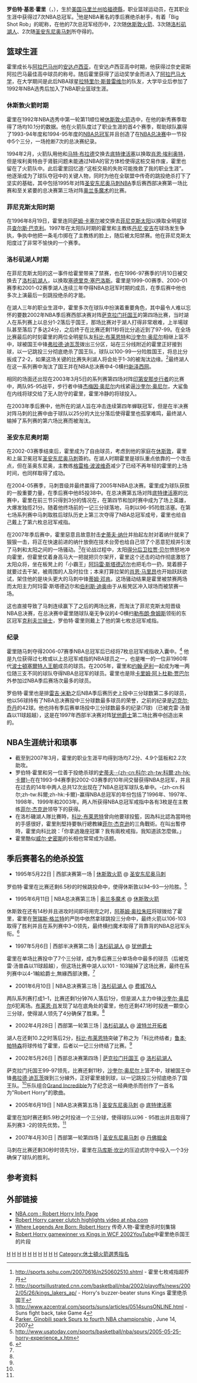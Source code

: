 {{noteTA
|G1=NBA
}}
{{Infobox basketball biography
 |name= 罗伯特·霍里<br />Robert Horry
 |image= Robert Horry 2012.jpg
| position =大前锋
| nickname = Big Shot Rob
 |height_ft= 6
 |height_in= 9
 |weight_lbs= 240
| team = 
| nationality ={{USA}}
| nationality_2 =
 |birth_date= {{Birth date and age|1970|08|25}}
| birth_place = {{USA}}[[马里兰州|马里兰州]][[哈福德縣_(馬里蘭州)|哈福德縣]]
| death_date = 
| death_place = 
| highschool = 
| college = [[阿拉巴马大学|阿拉巴马大学]]
 |draft_year= 1992
 |draft_round = 1
 |draft_pick= 11
| draft_team = [[休斯敦火箭|休斯敦火箭]]
| career_start =1992年
| career_end = 2008年
 |years1={{nbay|1992|start}}–{{nbay|1995|end}} |team1=[[休斯敦火箭|休斯敦火箭]]
 |years2={{nbay|1996|full=y}} |team2=[[菲尼克斯太阳|菲尼克斯太阳]]
 |years3={{nbay|1996|end}}–{{nbay|2002|end}} |team3=[[洛杉矶湖人|洛杉矶湖人]]
 |years4={{nbay|2003|start}}–{{nbay|2007|end}} |team4=[[圣安东尼奥马刺|圣安东尼奥马刺]]
| awards = 
*[[NBA總冠軍列表|7×NBA總冠軍]]（{{le|1994年NBA总决赛|1994 NBA Finals|1994年}}、{{le|1995年NBA总决赛|1995 NBA Finals|1995年}}、{{le|2000年NBA总决赛|2000 NBA Finals|2000年}}、[[2001年NBA总决赛|2001年]]、[[2002年NBA总决赛|2002年]]、[[2005年NBA总决赛|2005年]]、[[2007年NBA总决赛|2007年]]）
*[[NBA最佳新秀阵容|NBA最佳新秀阵容]]第二阵容（[[1992-93_NBA赛季|1993年]]）
 |stat1label = [[得分_(篮球)|得分]]
 |stat1value = 7,715（场均7.0分）
 |stat2label = [[篮板球|篮板]]
 |stat2value = 5,269（场均4.8个）
 |stat3label = [[助攻|助攻]]
 |stat3value = 2,343（场均2.1次）
| halloffame = 
| bbr = horryro01
}}
'''罗伯特·基思·霍里'''（{{lang-en|'''Robert Keith Horry'''}}，{{bd|1970年|8月25日|||catIdx=Horry, Robert}}），生於[[美国|美国]][[马里兰州|马里兰州]][[哈福德縣_(馬里蘭州)|哈福德縣]]，职业篮球运动员，在其职业生涯中获得过7次NBA总冠军。<ref>http://sports.sohu.com/20070616/n250602510.shtml - 霍里七枚戒指超乔丹</ref>他是NBA著名的季后赛绝杀射手，有着「Big Shot Rob」的昵称，在他的7次总冠军经历中，2次随[[休斯敦火箭|休斯敦火箭]]、3次随[[洛杉矶湖人|洛杉矶湖人]]、2次随[[圣安东尼奥马刺|圣安东尼奥马刺]]所夺得的。

== 篮球生涯 ==
霍里成长与[[阿拉巴马州|阿拉巴马州]]的[[安达卢西亚_(阿拉巴马州)|安达卢西亚]]，在安达卢西亚高中时期，他获得过奈史密斯阿拉巴马最佳高中球员的称号。随后霍里获得了运动奖学金而进入了[[阿拉巴马大学|阿拉巴马大学]]，在大学期间是此后NBA球星[[拉特里尔·斯普雷维尔|拉特里尔·斯普雷维尔]]的队友，大学毕业后参加了1992年NBA选秀后加入了NBA职业篮球生涯。

=== 休斯敦火箭时期 ===
霍里在1992年NBA选秀中第一轮第11顺位被[[休斯敦火箭|休斯敦火箭]]选中，在他的新秀赛季取得了场均10.1分的数据。他在火箭队度过了职业生涯的首4个赛季，帮助球队赢得了1993-94年度和1994-95年度的[[NBA总冠军|NBA总冠军]]并且创造了在[[NBA总决赛|NBA总决赛]]中一节投中5个三分，一场抢断7次的总决赛纪录。

1994年2月，火箭队用他和[[马特·布拉德|马特·布拉德]]交换去[[底特律活塞|底特律活塞]]以换取[[肖恩·埃利奥特|肖恩·埃利奥特]]，但是埃利奥特由于肾脏问题未能通过NBA的官方体检使得这桩交易作废，霍里也留在了火箭队中。此后霍里回忆道:“这桩交易的失败可能挽救了我的职业生涯”。他逐渐成为了球队夺冠中的关键人物，同时为他在全联盟中传奇的跳投绝杀打下了坚实的基础，其中包括1995年对阵[[圣安东尼奥马刺|圣安东尼奥马刺]]NBA季后赛西部决赛第一场比赛和至关紧要的总决赛第三场对阵[[奥兰多魔术|奥兰多魔术]]的比赛。

=== 菲尼克斯太阳时期 ===
在1996年8月19日，霍里连同[[萨姆·卡塞尔|萨姆·卡塞尔]]被交换去[[菲尼克斯太阳|菲尼克斯太阳]]以换取全明星球员[[查尔斯·巴克利|查尔斯·巴克利]]。1997年在太阳队时期的霍里和主教练[[丹尼·安吉|丹尼·安吉]]在球场发生争执，争执中他把一条毛巾掷在了主教练的脸上，随后被太阳禁赛。他在菲尼克斯太阳度过了非常不愉快的一个赛季。

=== 洛杉矶湖人时期 ===
在菲尼克斯太阳的这一事件给霍里带来了禁赛，也在1996-97赛季的1月10日被交换去了[[洛杉矶湖人|洛杉矶湖人]]，以换取[[塞德里克·塞巴洛斯|塞德里克·塞巴洛斯]]。霍里是1999-00赛季、2000-01赛季和2001-02赛季湖人连续三年夺得NBA总冠军时期的成员，在季后赛中他也多次上演最后一刻跳投绝杀的才能。

在湖人三年的职业生涯中，霍里多次在球队中扮演着重要角色，其中最令人难以忘怀的要数2002年NBA季后赛西部决赛对阵[[萨克拉门托国王|萨克拉门托国王]]的第四场比赛，当时湖人在系列赛上以总分1-2落后于国王，那场比赛对于湖人打得非常艰难，上半場球队甚至落后了多达24分，之后终于在比赛还剩11秒将比分追近到了97-99。在全场比赛最后的时刻霍里的两位全明星队友[[科比·布莱恩特|科比·布莱恩特]]和[[沙奎尔·奥尼尔|沙奎尔·奥尼尔]]相继上篮不中，球被国王中锋[[弗拉德·迪瓦茨|弗拉德·迪瓦茨]]拨出三分区，站在三分线附近的霍里正好接到球，以一记跳投三分彻底绝杀了国王队，球队以100-99一分险胜国王，将总比分扳成了2-2，如果这场关键的比赛失利湖人将会处于1-3的被淘汰边缘。<ref>http://sportsillustrated.cnn.com/basketball/nba/2002/playoffs/news/2002/05/26/kings_lakers_ap/ {{Wayback|url=http://sportsillustrated.cnn.com/basketball/nba/2002/playoffs/news/2002/05/26/kings_lakers_ap/ |date=20140314060304 }} -  Horry's buzzer-beater stuns Kings 霍里绝杀国王</ref>最终湖人在这一系列赛中淘汰了国王并在NBA总决赛中4-0横扫[[新泽西网|新泽西网]]。

相同的场面还出现在2003年3月5日的系列赛第四场对阵[[印第安那步行者|印第安那步行者]]的比赛中，两队95-95战平，步行者中锋[[杰梅因·奥尼尔|杰梅因·奥尼尔]]内线紧逼[[沙奎尔·奥尼尔|沙奎尔·奥尼尔]]，大鲨鱼在内线将球交给了无人防守的霍里，霍里冷静的将球投入。

在2003年季后赛中，他所在的湖人旨在冲击连续第四年蝉联冠军，但是在半决赛对阵马刺的比赛中由于球队以25分的大比分落后使得霍里也孤掌难鸣，最终湖人输掉了系列赛的第六场比赛而被淘汰。

=== 圣安东尼奥时期 ===
在2002-03赛季结束后，霍里成为了自由球员，考虑到他的家庭在[[休斯敦|休斯敦]]，霍里和上届卫冕冠军[[圣安东尼奥马刺|圣安东尼奥马刺]]簽約。在湖人时期霍里是球队重点依靠的一个攻击点，但在圣奥东尼奥，主教练[[格雷格·波波维奇|格雷格·波波维奇]]减少了已经不再年轻的霍里的上场时间，也同样取得了成功。

在2004-05赛季，马刺晋级并最终赢得了2005年NBA总决赛。霍里成为球队获胜的一股重要力量，在季后赛中他85投38中。在总决赛第五场对阵[[底特律活塞|底特律活塞]]的比赛中，霍里在前三节只得到3分的情况在，在第四节和加时赛中成为了场上英雄，大爆发独揽21分。随着他终场前的一记三分球落地，马刺以96-95险胜活塞。在第七场系列赛中马刺取胜后球队历史上第三次夺得了NBA总冠军成号，霍里也给自己戴上了第六枚总冠军戒指。

在2007年季后赛中，霍里惡意且故意肘击[[史蒂夫·纳什|史蒂夫·纳什]]并抬起左肘对着纳什就来了狠狠一击，将正在快速前进的纳什放倒在技术台旁也给自己领了个恶意犯规并引发了马刺和太阳之间的一场骚动。<ref>http://www.azcentral.com/sports/suns/articles/0514sunsONLINE.html - Suns fight back, take Game 4</ref>在论战过程中，太阳[[得分后卫|得分后卫]][[拉贾·贝尔|拉贾·贝尔]]愤怒地冲向霍里，但霍里仗着身高马大一把就把贝尔架开，霍里这个还击的动作彻底激怒了太阳众将，坐在板凳上的「小霸王」[[阿玛雷·斯塔德迈尔|阿玛雷·斯塔德迈尔]]也把毛巾一扔，晃着膀子就要过去干架，被周围的人及时拉住；本来打算拉架的[[肖恩·马里昂|肖恩·马里昂]]也开始跃跃欲试，架住他的是块头更大的马刺中锋[[蒂姆·邓肯|蒂姆·邓肯]]。这场骚动结果是霍里被禁赛两场而太阳主力阿玛雷·斯塔德迈尔和[[伯利斯·迪奥|伯利斯·迪奥]]由于从板凳区冲入球场而被禁赛一场。

这也直接导致了马刺连续赢下了之后的两场比赛，而淘汰了菲尼克斯太阳晋级NBA总决赛，在总决赛中霍里随球队毫无争议的4-0横扫[[勒布朗·詹姆斯|勒布朗·詹姆斯]]领衔的东区冠军[[克利夫兰骑士|克利夫兰骑士]]，罗伯特·霍里则戴上了他的第七枚总冠军戒指。

=== 纪录 ===
霍里随马刺夺得2006-07赛季NBA总冠军后已经将7枚总冠军戒指收入囊中。<ref>[http://sports.espn.go.com/nba/recap?gameId=270614005 Parker, Ginobili spark Spurs to fourth NBA championship] {{Wayback|url=http://sports.espn.go.com/nba/recap?gameId=270614005 |date=20070816030306 }}, June 14, 2007</ref> 他是九位获得过七枚或以上总冠军戒指的NBA球员之一，也是唯一的一位非1960年代[[波士顿凯尔特人|波士頓塞爾特人王朝]]成员的球员。在2005年，霍里和[[约翰·萨利|约翰·萨利]]一起成为唯一两位随三支不同的球队夺得NBA总冠军的球员。霍里也是除[[卡里姆·阿卜杜勒·贾巴尔|卡里姆·阿卜杜勒·贾巴尔]]外参加过NBA季后赛场次最多的球员。

罗伯特·霍里也是排[[雷吉·米勒|雷吉·米勒]]之后NBA季后赛历史上投中三分球数第二多的球员，他以56球持有了NBA总决赛投中三分球数最多球员的荣誉，之前的纪录是[[迈克尔·乔丹|迈克尔·乔丹]]的42球。他也持有季后赛单场投中三分球数最多的纪录(7球)（已被克雷·汤普森以11球超越），这是在1997年西部半决赛对阵[[犹他爵士|犹他爵士]]第二场比赛中创造出来的。

== NBA生涯统计和琐事 ==
*截至到2007年3月，霍里的职业生涯平均得到场均7.2分、4.9个篮板和2.2次助攻。
*罗伯特·霍里和另一位善于投绝杀球的[[史蒂夫·科尔|史蒂夫·-{zh-cn:科尔;zh-tw:科爾;zh-hk:卡爾}-]]在在1993-94赛季到2002-03赛季的10年间交替获得NBA总冠军，并且在过去的14年中两人总共12次出现在了NBA总冠军球队名单中。-{zh-cn:科尔;zh-tw:科爾;zh-hk:卡爾}-赢得NBA总冠军的年份包括了1996年、1997年、1998年、1999年和2003年。两人所获得NBA总冠军戒指中各有3枚是在主教练[[菲尔·杰克逊|菲尔·杰克逊]]领导下的获得。
*在洛杉磯湖人隊比賽時，[[科比·布莱恩特|科比·布莱恩特]]曾向他要球投籃，因為科比認為當時他的手感很好，霍里則堅持要執行總教練[[菲尔·杰克逊|菲尔·杰克逊]]的三角戰術。在叫出暫停時，霍里向科比說：「你拿過幾座冠軍？我有兩枚戒指，我知道該怎麼做。」
*霍里酷似[[威尔·史密斯|威尔·史密斯]]的长相也常常成为话题。

== 季后赛著名的绝杀投篮 ==
*1995年5月22日 | 西部决赛第一场  | [[休斯敦火箭|休斯敦火箭]] @ [[圣安东尼奥马刺|圣安东尼奥马刺]]
罗伯特·霍里在比赛还剩6.5秒的时候跳投命中，使得休斯敦以94–93一分险胜。<ref>http://www.usatoday.com/sports/basketball/nba/spurs/2005-05-25-horry-experience_x.htm</ref>
*1995年6月11日 | NBA总决赛第三场 | [[奥兰多魔术|奥兰多魔术]] @ [[休斯敦火箭|休斯敦火箭]]
休斯敦在还有14秒并且进攻时间即将用完之时，[[阿基姆·奥拉朱旺|阿基姆·奥拉朱旺]]将球拨给了霍里，霍里在[[贺瑞斯·格兰特|贺瑞斯·格兰特]]的严防中依然拿球跳投三分命中，最终火箭以106-103取得了胜利并且在系列赛中3–0领先，最终横扫魔术取得了背靠背的NBA总冠军头衔。<ref name="legends">{{cite web |url=http://www.nba.com/finals2005/legends_horry_shots.html |title=Where Legends Are Born: Robert Horry |date=2005-06-20 |publisher=NBA.com |accessdate=2007-05-16 |archive-url=https://web.archive.org/web/20070515022759/http://www.nba.com/finals2005/legends_horry_shots.html |archive-date=2007-05-15 |dead-url=yes }}</ref>
*1997年5月6日 | 西部半决赛第二场 | [[洛杉矶湖人|洛杉矶湖人]] @ [[犹他爵士|犹他爵士]]
霍里在单场比赛投中了7个三分球，成为季后赛三分单场命中最多的球员（后被克雷·汤普森以11球超越），但这场比赛中湖人以101 - 103输掉了这场比赛，最终在系列赛中以4-1輸給爵士,無緣西部決賽。<ref name="legends"/>
*2001年6月10日 | NBA总决赛第三场 | [[洛杉矶湖人|洛杉矶湖人]] @ [[费城76人|费城76人]]
两队系列赛打成1–1，比赛还剩1分钟76人落后1分，但是湖人主力中锋[[沙奎尔·奥尼尔|沙奎尔·奥尼尔]]6犯离场。[[布莱恩·肖|布莱恩·肖]]发现了站在底角处的霍里，他在还剩47.1秒时投進一顆空心三分球，使得湖人领先了4分确保了胜果。<ref name="legends"/>
*2002年4月28日 | 西部第一轮第三场 | [[洛杉矶湖人|洛杉矶湖人]] @ [[波特兰开拓者|波特兰开拓者]]
湖人在还剩10.2之时落后2分，[[科比·布莱恩特|科比·布莱恩特]]突破了称之为「科比终结者」[[鲁本·帕特森|鲁本·帕特森]]将球传给了霍里，后者以一记三分终结了比赛。<ref name="legends"/>
*2002年5月26日 | 西部总决赛第四场 | [[萨克拉门托国王|萨克拉门托国王]] @ [[洛杉矶湖人|洛杉矶湖人]]
萨克拉门托国王99-97领先，比赛还剩11秒，[[沙奎尔·奥尼尔|沙奎尔·奥尼尔]]上篮不中，球被国王中锋[[弗拉德·迪瓦茨|弗拉德·迪瓦茨]]拨到三分線外，正好霍里接到球，以一记跳投三分彻底绝杀了国王队。<ref name="legends"/>乐队组合[[:eb:Grand_Incredible|Grand Incredible]]为了纪念这一经典绝杀而创作了一首名为"Robert Horry"的歌曲。
*2005年6月19日 | NBA总决赛第五场 | [[圣安东尼奥马刺|圣安东尼奥马刺]] @ [[底特律活塞|底特律活塞]]
霍里在加时赛还剩5.9秒之时投进一个三分球，使得球队以96 - 95胜出并且取得了系列赛3 -2的领先优势。<ref name="legends"/>
*2007年4月30日 | 西部第一轮第四场 | [[圣安东尼奥马刺|圣安东尼奥马刺]] @ [[丹佛掘金|丹佛掘金]]
马刺在比赛还剩30秒时领先1分，霍里在[[马库斯·坎比|马库斯·坎比]]的压迫式防守中投入一个3分确保了球队的胜利。

== 参考资料 ==
{{reflist}}

== 外部链接 ==
*[http://www.nba.com/historical/playerfile/index.html?player=robert_horry NBA.com : Robert Horry Info Page]
*[https://web.archive.org/web/20090307191950/http://boss.streamos.com/wmedia/nba/nbacom/nbatv/horry_feature_lights_out.asx Robert Horry career clutch highlights video at nba.com]
*[https://web.archive.org/web/20070626003331/http://www.nba.com/finals2005/legends_horry_shots.html Where Legends Are Born: Robert Horry] 传奇人物-霍里绝杀时刻集锦
*[http://www.youtube.com/watch?v=xp19op8uK1E Robert Horry gamewinner vs Kings in WCF 2002][[YouTube|YouTube]]中霍里绝杀国王的片段

{{1992 NBA Draft}}
{{Houston Rockets 1993-94 NBA champions}}
{{Houston Rockets 1994-95 NBA champions}}
{{Los Angeles Lakers 1999-00 NBA champions}}
{{Los Angeles Lakers 2000-01 NBA champions}}
{{Los Angeles Lakers 2001-02 NBA champions}}
{{San Antonio Spurs 2004-05 NBA champions}}
{{San Antonio Spurs 2006-07 NBA champions}}

{{Authority control}}
{{DEFAULTSORT:Horry, Robert}}
[[Category:马里兰州人|H]]
[[Category:美国男子篮球运动员|H]]
[[Category:非洲裔美国篮球运动员|H]]
[[Category:小前锋|H]]
[[Category:大前锋|H]]
[[Category:阿拉巴馬大學校友|H]]
[[Category:圣安东尼奥马刺队球员|H]]
[[Category:休斯頓火箭隊球員|H]]
[[Category:菲尼克斯太阳队球员|H]]
[[Category:洛杉磯湖人隊球員|H]]
[[Category:休士頓火箭選秀指名|Category:休士頓火箭選秀指名]]